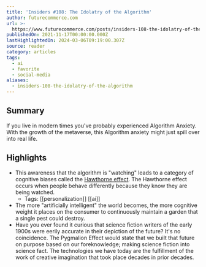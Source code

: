 ```yaml
---
title: 'Insiders #108: The Idolatry of the Algorithm'
author: futurecommerce.com
url: >-
  https://www.futurecommerce.com/posts/insiders-108-the-idolatry-of-the-algorithm
publishedOn: 2021-11-17T00:00:00.000Z
lastHighlightedOn: 2024-03-06T09:19:00.307Z
source: reader
category: articles
tags:
  - ai
  - favorite
  - social-media
aliases:
  - insiders-108-the-idolatry-of-the-algorithm
---
```

## Summary

If you live in modern times you've probably experienced Algorithm Anxiety. With the growth of the metaverse, this Algorithm anxiety might just spill over into real life.

## Highlights
- This awareness that the algorithm is "watching" leads to a category of cognitive biases called the [Hawthorne effect](https://en.wikipedia.org/wiki/Hawthorne_effect). The Hawthorne effect occurs when people behave differently because they know they are being watched.
    - Tags: [[personalization]] [[ai]] 
- The more "artificially intelligent" the world becomes, the more cognitive weight it places on the consumer to continuously maintain a garden that a single pest could destroy.
- Have you ever found it curious that science fiction writers of the early 1900s were eerily accurate in their depiction of the future? It's no coincidence. The Pygmalion Effect would state that we built that future on purpose based on our foreknowledge; making science fiction into science fact. The technologies we have today are the fulfillment of the work of creative imagination that took place decades in prior decades.
